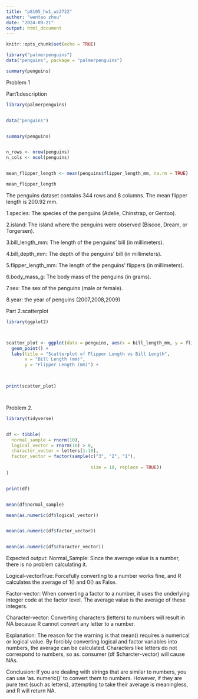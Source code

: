 ```yaml
---
title: "p8105_hw1_wz2722"
author: "wentao zhou"
date: "2024-09-21"
output: html_document
---
```


```r
knitr::opts_chunk$set(echo = TRUE)
```



```r

library("palmerpenguins")
data("penguins", package = "palmerpenguins")

```



```r
summary(penguins)
```


Problem 1

Part1:description
```r

library(palmerpenguins)


data("penguins")


summary(penguins)


n_rows <- nrow(penguins)
n_cols <- ncol(penguins)


mean_flipper_length <- mean(penguins$flipper_length_mm, na.rm = TRUE)

mean_flipper_length

```
 The penguins dataset contains 344 rows and 8 columns. The mean flipper length is 200.92 mm.
 
1.species: The species of the penguins (Adelie, Chinstrap, or Gentoo).

2.island: The island where the penguins were observed (Biscoe, Dream, or Torgersen).

3.bill_length_mm: The length of the penguins' bill (in millimeters).

4.bill_depth_mm: The depth of the penguins' bill (in millimeters).

5.flipper_length_mm: The length of the penguins' flippers (in millimeters).

6.body_mass_g: The body mass of the penguins (in grams).

7.sex: The sex of the penguins (male or female).

8.year: the year of penguins (2007,2008,2009)

Part 2.scatterplot
```r

library(ggplot2)



scatter_plot <- ggplot(data = penguins, aes(x = bill_length_mm, y = flipper_length_mm, color = species)) +
  geom_point() +
  labs(title = "Scatterplot of Flipper Length vs Bill Length",
       x = "Bill Length (mm)",
       y = "Flipper Length (mm)") +
  


print(scatter_plot)




```



Problem 2.

```r

library(tidyverse)


df <- tibble(
  normal_sample = rnorm(10),                         
  logical_vector = rnorm(10) > 0,                    
  character_vector = letters[1:10],                  
  factor_vector = factor(sample(c("3", "2", "1"),   
                                
                                size = 10, replace = TRUE))
)


print(df)


mean(df$normal_sample) 

mean(as.numeric(df$logical_vector))         


mean(as.numeric(df$factor_vector))          


mean(as.numeric(df$character_vector))       
```
Expected output:
Normal_Sample: Since the average value is a number, there is no problem calculating it.

Logical-vectorTrue: Forcefully converting to a number works fine, and R calculates the average of 1() and 0() as False.

Factor-vector: When converting a factor to a number, it uses the underlying integer code at the factor level. The average value is the average of these integers.

Character-vector: Converting characters (letters) to numbers will result in NA because R cannot convert any letter to a number.

Explanation:
The reason for the warning is that mean() requires a numerical or logical value. By forcibly converting logical and factor variables into numbers, the average can be calculated.
Characters like letters do not correspond to numbers, so as. consumer (df $charcter-vector) will cause NAs.

Conclusion:
If you are dealing with strings that are similar to numbers, you can use 'as. numeric()' to convert them to numbers. However, if they are pure text (such as letters), attempting to take their average is meaningless, and R will return NA.








 